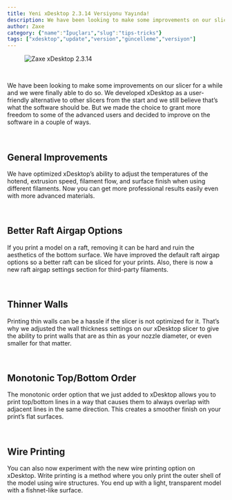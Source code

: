 ```yaml
---
title: Yeni xDesktop 2.3.14 Versiyonu Yayında!
description: We have been looking to make some improvements on our slicer for a while and we were finally able to do so. We developed xDesktop as a user-friendly alternative to other slicers from the start and we still believe that’s what the software should be. But we made the choice to grant more freedom to some of the advanced users and decided to improve on the software in a couple of ways.
author: Zaxe
category: {"name":"İpuçları","slug":"tips-tricks"}
tags: ["xdesktop","update","version","güncelleme","versiyon"]
---
```


<Aligned>

<figure className="w-full flex justify-center items-center">
<img className="w-full h-full max-w-md rounded-xl overflow-hidden shadow-xl" alt="Zaxe xDesktop 2.3.14" src="https://cdn.zaxe.com/knowledge-base/posts/the-new-xdesktop-2-3-14-version-is-live/img/thumbnail-zaxe-xdesktop-update-2-3-14.webp"/>
</figure>

<br/>

We have been looking to make some improvements on our slicer for a while and we were finally able to do so. We developed xDesktop as a user-friendly alternative to other slicers from the start and we still believe that’s what the software should be. But we made the choice to grant more freedom to some of the advanced users and decided to improve on the software in a couple of ways.

<br/>

## General Improvements

We have optimized xDesktop’s ability to adjust the temperatures of the hotend, extrusion speed, filament flow, and surface finish when using different filaments. Now you can get more professional results easily even with more advanced materials.

<br/>

## Better Raft Airgap Options

If you print a model on a raft, removing it can be hard and ruin the aesthetics of the bottom surface. We have improved the default raft airgap options so a better raft can be sliced for your prints. Also, there is now a new raft airgap settings section for third-party filaments. 

<br/>

## Thinner Walls

Printing thin walls can be a hassle if the slicer is not optimized for it. That’s why we adjusted the wall thickness settings on our xDesktop slicer to give the ability to print walls that are as thin as your nozzle diameter, or even smaller for that matter. 

<br/>

## Monotonic Top/Bottom Order

The monotonic order option that we just added to xDesktop allows you to print top/bottom lines in a way that causes them to always overlap with adjacent lines in the same direction. This creates a smoother finish on your print’s flat surfaces.

<br/>

## Wire Printing 

You can also now experiment with the new wire printing option on xDesktop. Write printing is a method where you only print the outer shell of the model using wire structures. You end up with a light, transparent model with a fishnet-like surface.

</Aligned>

